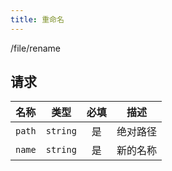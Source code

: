 ```yaml
---
title: 重命名
---
```


<POST>/file/rename</POST>

## 请求

<APITable>

| 名称 | 类型 | 必填 | 描述 |
| :-: | :-: | :-: | --- |
| `path` | `string` | 是 | 绝对路径 |
| `name` | `string` | 是 | 新的名称 |

</APITable>

